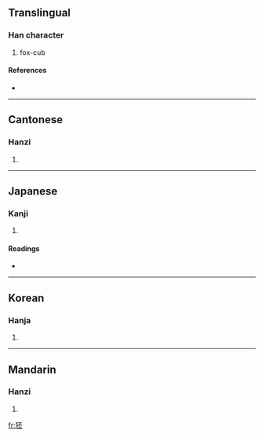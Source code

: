==Translingual==

===Han character===
{{Han char|rn=94|rad=犬|as=05|sn=8|four=4121<sub>9</sub>|canj=大竹一火一 (KHMFM)}}

# fox-cub

====References====
* {{Han ref|kx=0708.120|dkj=20316|dj=1120.180|hdz=21339.040|uh=72C9|ud=29385|bh=CD5F|bd=52575}}

----

==Cantonese==

===Hanzi===
{{yue-hanzi|jyut=|y=pei1}}

# {{defn|Cantonese}}

----

==Japanese==

===Kanji===
{{ja-kanji|grade=|rs=犬05}}

# {{defn|Japanese}}

====Readings====
* {{ja-readings|on=[[ひ]] (hi)|kun=[[こだぬき]] (kodanuki)}}

----

==Korean==

===Hanja===
{{ko-hanja|hangeul=비|eumhun=|rv=bi|mr=pi|y=pi}}

# {{defn|Korean}}

----

==Mandarin==

===Hanzi===
{{cmn-hanzi|pin=[[pī]] ([[pi1]])|wg=p'i<sup>1</sup>}}

# {{defn|Mandarin}}

[[fr:狉]]